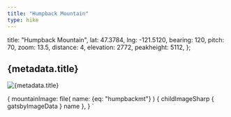 ```yaml
---
title: "Humpback Mountain"
type: hike
---
```


  title: "Humpback Mountain",
  lat: 47.3784,
  lng: -121.5120,
  bearing: 120,
  pitch: 70,
  zoom: 13.5,
  distance: 4,
  elevation: 2772,
  peakheight: 5112,
};


<SEO title={metadata.title} />

<h2>{metadata.title}</h2>

<Map title={metadata.title} 
  Lat={metadata.lat} Lng={metadata.lng} 
  bearing={metadata.bearing} pitch={metadata.pitch} zoom={metadata.zoom} />
  
<HikeData 
  title="Humpback Mountain trail"
  alltrailsurl="https://www.alltrails.com/trail/us/washington/humpback-mountain-trail?u=i" 
  wtaurl="https://www.wta.org/go-hiking/hikes/humpback-mountain" 
  distance={metadata.distance} 
  elevation={metadata.elevation} 
  peakheight={metadata.peakheight} />

<Image img={props.data} alt={metadata.title} description="View from Humpback Mountain look toward Annette Lake" />

  {
    mountainImage: file(
      name: {eq: "humpbackmt"}
      ) {
      childImageSharp {
        gatsbyImageData
      }
      name
    },
  }
`